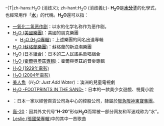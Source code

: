 -{T|zh-hans:H<sub>2</sub>O (消歧义); zh-hant:H<sub>2</sub>O (消歧義);}-
'''H<sub>2</sub>O'''是'''[[水分子|水分子]]'''的化學式，也經常用作「'''[[水|水]]'''」的代稱。'''H<sub>2</sub>O'''還可以指：
* [[一氧化二氢恶作剧|一氧化二氢恶作剧]]：以水的化学名称作为恶作剧。
* [[H2O_(美國樂團)|H<sub>2</sub>O (美國樂團)]]：美國的朋克樂團
** [[H2O_(H2O專輯)|H<sub>2</sub>O (H<sub>2</sub>O專輯)]]：上述樂團的同名出道專輯
* [[H2O_(蘇格蘭樂團)|H<sub>2</sub>O (蘇格蘭樂團)]]：蘇格蘭的新浪潮樂團
* [[H2O_(日本組合)|H<sub>2</sub>O (日本組合)]]：日本的二人民謠系歌唱組合
* [[H2O_(霍爾與奧茲專輯)|H<sub>2</sub>O (霍爾與奧茲專輯)]]：霍爾與奧茲的音樂專輯
* [[H2O_(1929年電影)|H<sub>2</sub>O (1929年電影)]]
* [[H2O_(2004年電影)|H<sub>2</sub>O (2004年電影)]]
* [[美人魚_(澳洲電視劇)|美人魚]]（''H<sub>2</sub>O: Just Add Water''）：澳洲的兒童電視劇
* [[H2O_-FOOTPRINTS_IN_THE_SAND-|H<sub>2</sub>O -FOOTPRINTS IN THE SAND-]]：日本的一款美少女遊戲、視覺小說
* {{link-ja|H2O零售|エイチ・ツー・オー リテイリング}}：日本一家以經營百貨公司為中心的控股公司，隸屬於[[阪急阪神東寶集團|阪急阪神東寶集團]]。
* [[轰-20|轰-20]]：因其外文代号“'''H-20'''”形似'''H<sub>2</sub>O'''而常被一部分网友和军迷戏称为“水”。
* [[Leslie_(張國榮專輯)|Leslie (張國榮專輯)]]中的其中一首歌曲

{{disambig}}